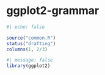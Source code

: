 # ggplot2-grammar {#sec-grammar}

```r
#| echo: false

source("common.R")
status("drafting")
columns(1, 2/3)
```

```r
#| message: false
library(ggplot2)
```

